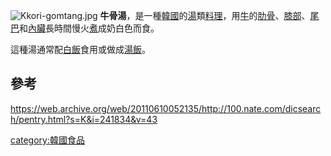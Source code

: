 {{expand|time=2016-02-19T22:02:20+00:00}}
{{unreferenced|time=2016-02-19T22:02:20+00:00}}
[[File:Kkori-gomtang.jpg|right]]
'''牛骨湯﻿'''，是一種[[韓國|韓國]]的[[湯|湯]]類[[料理|料理]]，用[[牛|牛]]的[[肋骨|肋骨]]、[[膝部|膝部]]、[[尾巴|尾巴]]和[[內臟|內臟]]長時間慢火[[煮|煮]]成奶白色而食。

這種湯通常配[[白飯|白飯]]食用或做成[[湯飯|湯飯]]。

==參考==
https://web.archive.org/web/20110610052135/http://100.nate.com/dicsearch/pentry.html?s=K&i=241834&v=43

[[category:韓國食品|category:韓國食品]]